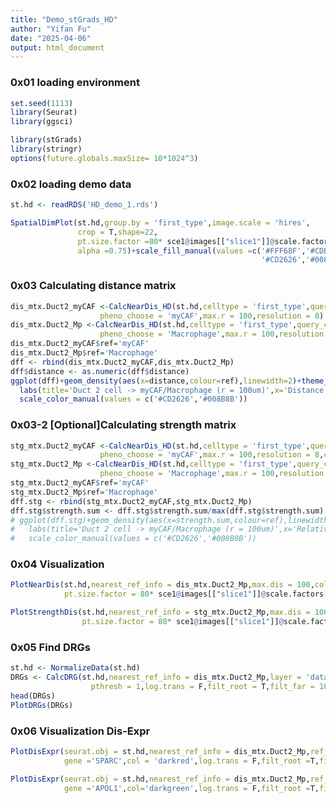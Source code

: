 ```yaml
---
title: "Demo_stGrads_HD"
author: "Yifan Fu"
date: "2025-04-06"
output: html_document
---
```


### 0x01 loading environment

```r
set.seed(1113)
library(Seurat)
library(ggsci)

library(stGrads)
library(stringr)
options(future.globals.maxSize= 10*1024^3)
```

### 0x02 loading demo data

```r
st.hd <- readRDS('HD_demo_1.rds')

SpatialDimPlot(st.hd,group.by = 'first_type',image.scale = 'hires',
               crop = T,shape=22,
               pt.size.factor =80* sce1@images[["slice1"]]@scale.factors[["hires"]],
               alpha =0.75)+scale_fill_manual(values =c('#FFF68F','#CDBE70',
                                                        '#CD2626','#008B8B','#8B3A3A') )


```

### 0x03 Calculating distance matrix

```r
dis_mtx.Duct2_myCAF <-CalcNearDis_HD(st.hd,celltype = 'first_type',query_celltype = 'Duct2',
                    pheno_choose = 'myCAF',max.r = 100,resolution = 8)
dis_mtx.Duct2_Mp <-CalcNearDis_HD(st.hd,celltype = 'first_type',query_celltype = 'Duct2',
                    pheno_choose = 'Macrophage',max.r = 100,resolution = 8)
dis_mtx.Duct2_myCAF$ref='myCAF'
dis_mtx.Duct2_Mp$ref='Macrophage'
dff <- rbind(dis_mtx.Duct2_myCAF,dis_mtx.Duct2_Mp)
dff$distance <- as.numeric(dff$distance)
ggplot(dff)+geom_density(aes(x=distance,colour=ref),linewidth=2)+theme_bw()+
  labs(title='Duct 2 cell -> myCAF/Macrophage (r = 100um)',x='Distance (um)',y='Density')+theme(legend.position = 'none')+
  scale_color_manual(values = c('#CD2626','#008B8B'))


```

### 0x03-2 [Optional]Calculating strength matrix

```r
stg_mtx.Duct2_myCAF <-CalcNearDis_HD(st.hd,celltype = 'first_type',query_celltype = 'Duct2',
                    pheno_choose = 'myCAF',max.r = 100,resolution = 8,calc.strength = T,model = 'Linear')
stg_mtx.Duct2_Mp <-CalcNearDis_HD(st.hd,celltype = 'first_type',query_celltype = 'Duct2',
                    pheno_choose = 'Macrophage',max.r = 100,resolution = 8,calc.strength = T,model = 'Linear')
stg_mtx.Duct2_myCAF$ref='myCAF'
stg_mtx.Duct2_Mp$ref='Macrophage'
dff.stg <- rbind(stg_mtx.Duct2_myCAF,stg_mtx.Duct2_Mp)
dff.stg$strength.sum <- dff.stg$strength.sum/max(dff.stg$strength.sum)
# ggplot(dff.stg)+geom_density(aes(x=strength.sum,colour=ref),linewidth=2)+theme_bw()+
#   labs(title='Duct 2 cell -> myCAF/Macrophage (r = 100um)',x='Relative Strength',y='Density')+theme(legend.position = 'none')+
#   scale_color_manual(values = c('#CD2626','#008B8B'))


```

### 0x04 Visualization

```r
PlotNearDis(st.hd,nearest_ref_info = dis_mtx.Duct2_Mp,max.dis = 100,color = c('darkred','gray'),shape = 22,img.use = 'hires',image.alpha = 1,
            pt.size.factor = 80* sce1@images[["slice1"]]@scale.factors[["hires"]])+labs(title='Duct 2 cell -> myCAF (r = 100um)')

PlotStrengthDis(st.hd,nearest_ref_info = stg_mtx.Duct2_Mp,max.dis = 100,color = c('gray','darkgreen'),shape = 22,img.use = 'hires',image.alpha = 1,
                pt.size.factor = 80* sce1@images[["slice1"]]@scale.factors[["hires"]])+labs(title='Duct 2 cell -> myCAF (r = 100um)')

```

### 0x05 Find DRGs

```r
st.hd <- NormalizeData(st.hd)
DRGs <- CalcDRG(st.hd,nearest_ref_info = dis_mtx.Duct2_Mp,layer = 'data',assay = 'Spatial',
                  pthresh = 1,log.trans = F,filt_root = T,filt_far = 100)
head(DRGs)
PlotDRGs(DRGs)
```

### 0x06 Visualization Dis-Expr

```r

PlotDisExpr(seurat.obj = st.hd,nearest_ref_info = dis_mtx.Duct2_Mp,ref_col = 'distance',assay = 'Spatial',
            gene ='SPARC',col = 'darkred',log.trans = F,filt_root =T,filt_far = 100)

PlotDisExpr(seurat.obj = st.hd,nearest_ref_info = dis_mtx.Duct2_Mp,ref_col = 'distance',assay = 'Spatial',
            gene ='APOL1',col='darkgreen',log.trans = F,filt_root =T,filt_far = 100)

```
